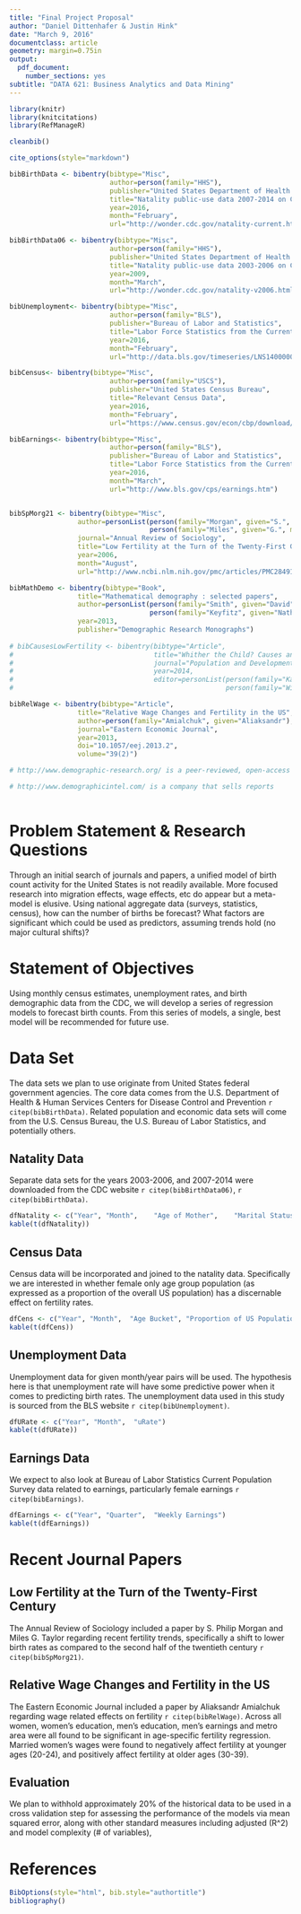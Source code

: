 ```yaml
---
title: "Final Project Proposal"
author: "Daniel Dittenhafer & Justin Hink"
date: "March 9, 2016"
documentclass: article 
geometry: margin=0.75in
output: 
  pdf_document:
    number_sections: yes
subtitle: "DATA 621: Business Analytics and Data Mining"
---
```

```r
library(knitr)
library(knitcitations)
library(RefManageR)

cleanbib()

cite_options(style="markdown")

bibBirthData <- bibentry(bibtype="Misc",
                         author=person(family="HHS"),
                         publisher="United States Department of Health and Human Services (US DHHS), Centers for Disease Control and Prevention (CDC), National Center for Health Statistics (NCHS), Division of Vital Statistics",
                         title="Natality public-use data 2007-2014 on CDC WONDER Online Database",
                         year=2016,
                         month="February",
                         url="http://wonder.cdc.gov/natality-current.html")

bibBirthData06 <- bibentry(bibtype="Misc",
                         author=person(family="HHS"),
                         publisher="United States Department of Health and Human Services (US DHHS), Centers for Disease Control and Prevention (CDC), National Center for Health Statistics (NCHS), Division of Vital Statistics",
                         title="Natality public-use data 2003-2006 on CDC WONDER Online Database",
                         year=2009,
                         month="March",
                         url="http://wonder.cdc.gov/natality-v2006.html")

bibUnemployment<- bibentry(bibtype="Misc",
                         author=person(family="BLS"),
                         publisher="Bureau of Labor and Statistics",
                         title="Labor Force Statistics from the Current Population Survey",
                         year=2016,
                         month="February",
                         url="http://data.bls.gov/timeseries/LNS14000000")

bibCensus<- bibentry(bibtype="Misc",
                         author=person(family="USCS"),
                         publisher="United States Census Bureau",
                         title="Relevant Census Data",
                         year=2016,
                         month="February",
                         url="https://www.census.gov/econ/cbp/download/")

bibEarnings<- bibentry(bibtype="Misc",
                         author=person(family="BLS"),
                         publisher="Bureau of Labor and Statistics",
                         title="Labor Force Statistics from the Current Population Survey",
                         year=2016,
                         month="March",
                         url="http://www.bls.gov/cps/earnings.htm")


bibSpMorg21 <- bibentry(bibtype="Misc",
                 author=personList(person(family="Morgan", given="S.", middle="Philip"), 
                                   person(family="Miles", given="G.", middle="Taylor")),
                 journal="Annual Review of Sociology",
                 title="Low Fertility at the Turn of the Twenty-First Century",
                 year=2006,
                 month="August",
                 url="http://www.ncbi.nlm.nih.gov/pmc/articles/PMC2849172/")

bibMathDemo <- bibentry(bibtype="Book",
                 title="Mathematical demography : selected papers",
                 author=personList(person(family="Smith", given="David"),
                                   person(family="Keyfitz", given="Nathan")),
                 year=2013,
                 publisher="Demographic Research Monographs")
                 
# bibCausesLowFertility <- bibentry(bibtype="Article",
#                                   title="Whither the Child? Causes and Consequences of Low Fertility",
#                                   journal="Population and Development Review",
#                                   year=2014,
#                                   editor=personList(person(family="Kaufmann", given="Eric"),
#                                                     person(family="Wilcox", given="W. Bradford")))

bibRelWage <- bibentry(bibtype="Article",
                 title="Relative Wage Changes and Fertility in the US",
                 author=person(family="Amialchuk", given="Aliaksandr"),
                 journal="Eastern Economic Journal",
                 year=2013,
                 doi="10.1057/eej.2013.2",
                 volume="39(2)")

# http://www.demographic-research.org/ is a peer-reviewed, open-access journal of population sciences 

# http://www.demographicintel.com/ is a company that sells reports
                                   
```
# Problem Statement & Research Questions

Through an initial search of journals and papers, a unified model of birth count activity for the United States is not readily available. More focused research into migration effects, wage effects, etc do appear but a meta-model is elusive. Using national aggregate data (surveys, statistics, census), how can the number of births be forecast? What factors are significant which could be used as predictors, assuming trends hold (no major cultural shifts)? 

# Statement of Objectives

Using monthly census estimates, unemployment rates, and birth demographic data from the CDC, we will develop a series of regression models to forecast birth counts. From this series of models, a single, best model will be recommended for future use.

# Data Set

The data sets we plan to use originate from United States federal government agencies. The core data comes from the U.S. Department of Health & Human Services Centers for Disease Control and Prevention  `r citep(bibBirthData)`. Related population and economic data sets will come from the U.S. Census Bureau, the U.S. Bureau of Labor Statistics, and potentially others.

## Natality Data

Separate data sets for the years 2003-2006, and 2007-2014 were downloaded from the CDC website `r citep(bibBirthData06)`, `r citep(bibBirthData)`.

```r
dfNatality <- c("Year", "Month",	"Age of Mother",	"Marital Status",	"Education",	"Births")
kable(t(dfNatality))
```

##  Census Data

Census data will be incorporated and joined to the natality data.  Specifically we are interested in whether female only age group population (as expressed as a proportion of the overall US population) has a discernable effect on fertility rates.

```r
dfCens <- c("Year", "Month",  "Age Bucket", "Proportion of US Population")
kable(t(dfCens))
```

## Unemployment Data

Unemployment data for given month/year pairs will be used.  The hypothesis here is that unemployment rate will have some predictive power when it comes to predicting birth rates.  The unemployment data used in this study is sourced from the BLS website `r citep(bibUnemployment)`.

```r
dfURate <- c("Year", "Month",  "uRate")
kable(t(dfURate))
```

## Earnings Data

We expect to also look at Bureau of Labor Statistics Current Population Survey data related to earnings, particularly female earnings `r citep(bibEarnings)`. 

```r
dfEarnings <- c("Year", "Quarter",  "Weekly Earnings")
kable(t(dfEarnings))
```

# Recent Journal Papers

## Low Fertility at the Turn of the Twenty-First Century

The Annual Review of Sociology included a paper by S. Philip Morgan and Miles G. Taylor regarding recent fertility trends, specifically a shift to lower birth rates as compared to the second half of the twentieth century `r citep(bibSpMorg21)`.

## Relative Wage Changes and Fertility in the US

The Eastern Economic Journal included a paper by Aliaksandr Amialchuk regarding wage related effects on fertility `r citep(bibRelWage)`. Across all women, women's education, men's education, men's earnings and metro area were all found to be significant in age-specific fertility regression. Married women's wages were found to negatively affect fertility at younger ages (20-24), and positively affect fertility at older ages (30-39).

## Evaluation

We plan to withhold approximately 20% of the historical data to be used in a cross validation step for assessing the performance of the models via mean squared error, along with other standard measures including adjusted \(R^2\) and model complexity (# of variables), 


# References

```r
BibOptions(style="html", bib.style="authortitle")
bibliography()
```

